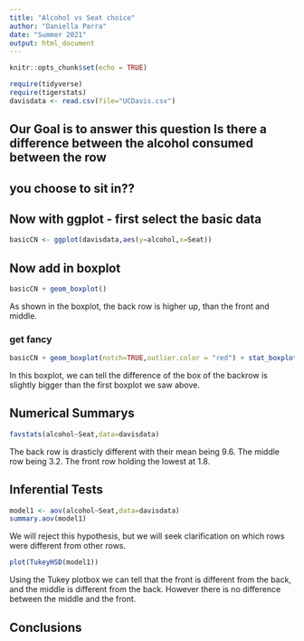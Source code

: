 ```yaml
---
title: "Alcohol vs Seat choice"
author: "Daniella Parra"
date: "Summer 2021"
output: html_document
---
```


```r
knitr::opts_chunk$set(echo = TRUE)
```

```r
require(tidyverse)
require(tigerstats)
davisdata <- read.csv(file="UCDavis.csv")
```
## Our Goal is to answer this question Is there a difference between the alcohol consumed between the row
## you choose to sit in??

## Now with ggplot - first select the basic data

```r
basicCN <- ggplot(davisdata,aes(y=alcohol,x=Seat))
```
## Now add in boxplot

```r
basicCN + geom_boxplot()
```

As shown in the boxplot, the back row is higher up, than the front and middle. 
  
### get fancy  

```r
basicCN + geom_boxplot(notch=TRUE,outlier.color = "red") + stat_boxplot(geom ='errorbar') + labs(title="Fancy notch boxplot \n with 2 lines")
```

In this boxplot, we can tell the difference of the box of the backrow is slightly bigger than the first boxplot we saw above.

## Numerical Summarys 

```r
favstats(alcohol~Seat,data=davisdata)
```

The back row is drasticly different with their mean being 9.6. The middle row being 3.2. The front row holding the lowest at 1.8. 


## Inferential Tests

```r
model1 <- aov(alcohol~Seat,data=davisdata)
summary.aov(model1)
```

We will reject this hypothesis, but we will seek clarification on which rows were different from other rows. 

```r
plot(TukeyHSD(model1))
```

Using the Tukey plotbox we can tell that the front is different from the back, and the middle is different from the back. However there is no difference between the middle and the front. 

## Conclusions


